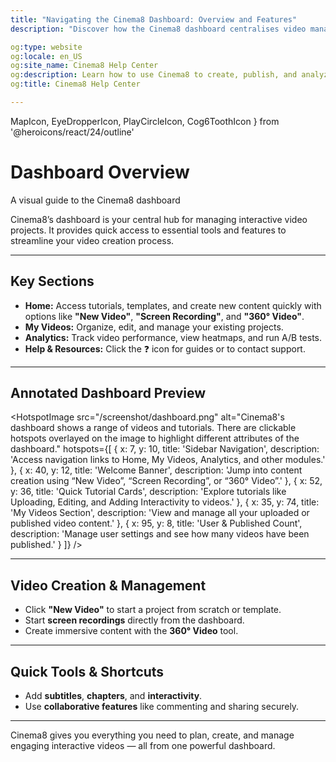 ```yaml
---
title: "Navigating the Cinema8 Dashboard: Overview and Features"
description: "Discover how the Cinema8 dashboard centralises video management, analytics, shortcuts, templates and content creation tools. Visit Cinema8."

og:type: website
og:locale: en_US
og:site_name: Cinema8 Help Center
og:description: Learn how to use Cinema8 to create, publish, and analyze interactive videos.
og:title: Cinema8 Help Center

---
```


  MapIcon,
  EyeDropperIcon,
  PlayCircleIcon,
  Cog6ToothIcon
} from '@heroicons/react/24/outline'

# Dashboard Overview  
<span className="block text-gray-500 text-base font-normal mt-1">A visual guide to the Cinema8 dashboard</span>

Cinema8’s dashboard is your central hub for managing interactive video projects. It provides quick access to essential tools and features to streamline your video creation process.

---

## <span className="inline-flex items-center gap-2 text-gray-900 dark:text-white"><MapIcon className="w-6 h-6 text-blue-600" /> Key Sections</span>

- **Home:** Access tutorials, templates, and create new content quickly with options like **"New Video"**, **"Screen Recording"**, and **"360° Video"**.
- **My Videos:** Organize, edit, and manage your existing projects.
- **Analytics:** Track video performance, view heatmaps, and run A/B tests.
- **Help & Resources:** Click the ❓ icon for guides or to contact support.

---

## <span className="inline-flex items-center gap-2 text-gray-900 dark:text-white"><EyeDropperIcon className="w-6 h-6 text-blue-600" /> Annotated Dashboard Preview</span>

<HotspotImage
  src="/screenshot/dashboard.png"
  alt="Cinema8's dashboard shows a range of videos and tutorials. There are clickable hotspots overlayed on the image to highlight different attributes of the dashboard."
  hotspots={[
    { x: 7, y: 10, title: 'Sidebar Navigation', description: 'Access navigation links to Home, My Videos, Analytics, and other modules.' },
    { x: 40, y: 12, title: 'Welcome Banner', description: 'Jump into content creation using “New Video”, “Screen Recording”, or “360° Video”.' },
    { x: 52, y: 36, title: 'Quick Tutorial Cards', description: 'Explore tutorials like Uploading, Editing, and Adding Interactivity to videos.' },
    { x: 35, y: 74, title: 'My Videos Section', description: 'View and manage all your uploaded or published video content.' },
    { x: 95, y: 8, title: 'User & Published Count', description: 'Manage user settings and see how many videos have been published.' }
  ]}
/>

---

## <span className="inline-flex items-center gap-2 text-gray-900 dark:text-white"><PlayCircleIcon className="w-6 h-6  text-blue-600" /> Video Creation & Management</span>

- Click **"New Video"** to start a project from scratch or template.
- Start **screen recordings** directly from the dashboard.
- Create immersive content with the **360° Video** tool.

---

## <span className="inline-flex items-center gap-2 text-gray-900 dark:text-white"><Cog6ToothIcon className="w-6 h-6  text-blue-600" /> Quick Tools & Shortcuts</span>

- Add **subtitles**, **chapters**, and **interactivity**.
- Use **collaborative features** like commenting and sharing securely.

---

Cinema8 gives you everything you need to plan, create, and manage engaging interactive videos — all from one powerful dashboard.
